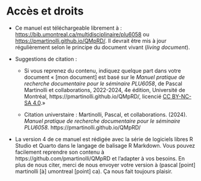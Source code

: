 # Accès et droits 

-   Ce manuel est téléchargeable librement à : <https://bib.umontreal.ca/multidisciplinaire/plu6058> ou <https://pmartinolli.github.io/QMpRD/>. Il devrait être mis à jour régulièrement selon le principe du document vivant (*living document*).

- Suggestions de citation : 

    - Si vous reprenez du contenu, indiquez quelque part dans votre document « \[mon document\] est basé sur le *Manuel pratique de recherche documentaire pour le séminaire PLU6058*, de Pascal Martinolli et collaborations, 2022-2024, 4e édition, Université de Montréal, https://pmartinolli.github.io/QMpRD/, licencié [CC BY-NC-SA 4.0](https://creativecommons.org/licenses/by-nc-sa/4.0/).»

    - Citation universtaire : Martinolli, Pascal, et collaborations. (2024). *Manuel pratique de recherche documentaire pour le séminaire PLU6058*. https://pmartinolli.github.io/QMpRD/

-   La version 4 de ce manuel est rédigée avec la série de logiciels libres R Studio et Quarto dans le langage de balisage R Markdown. Vous pouvez facilement reprendre son contenu à https://github.com/pmartinolli/QMpRD et l'adapter à vos besoins. En plus de nous citer, merci de nous envoyer votre version à (pascal \[point\] martinolli \[à\] umontreal \[point\] ca). Ça nous fait toujours plaisir.
